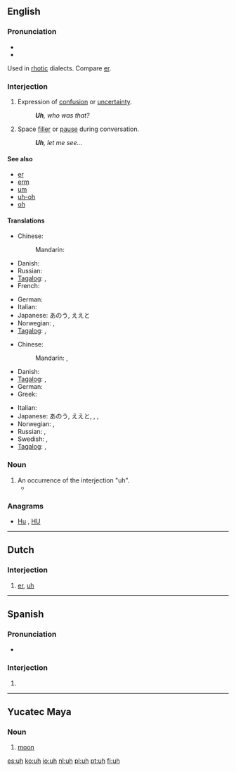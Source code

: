 {{also|ùh|ūh}}
==English==

===Pronunciation===
* {{audio|en-us-uh.ogg|Audio (US)}}
* {{IPA|/ʌː/}}
Used in [[rhotic]] dialects. Compare [[er]].

===Interjection===
{{en-interj}}

# {{US}} Expression of [[confusion]] or [[uncertainty]].
#: '''''Uh''', who was that?''
# {{US}} Space [[filler]] or [[pause]] during conversation.
#: '''''Uh''', let me see...''
<!-- # Used with [[vibrator]] in your [[voice]] ?? -->

====See also====
* [[er]]
* [[erm]]
* [[um]]
* [[uh-oh]]
* [[oh]]

====Translations====
{{rfc-tsort|duplicate language: Tagalog}}
{{trans-top|expression of confusion or uncertainty}}
* Chinese:
*: Mandarin: {{t|zh|呃|tr=è, e|sc=Hani}}
* Danish: {{t-|da|øh}}
* Russian: {{t|ru|гм|tr=gm, hm|sc=Cyrl}}
* [[Tagalog]]: {{t|tl|ah}},  {{t|tl|eh}}
* French: {{t|fr|euh}}
{{trans-mid}}
* German: {{t+|de|äh}}
* Italian: {{t-|it|uh}}
* Japanese: あのう, ええと
* Norwegian: {{t-|no|eh}}, {{t-|no|øh}}
* [[Tagalog]]: {{t-|tl|ah|xs=Tagalog}},  {{t-|tl|eh|xs=Tagalog}}
{{trans-bottom}}

{{rfc-tsort|duplicate language: Tagalog}}
{{trans-top|space filler or pause during conversation}}
* Chinese:
*: Mandarin: {{t|zh|那個|sc=Hani}}, {{t|zh|那个|tr=nàge, nèige |sc=Hani}}
* Danish: {{t-|da|øh}}
* [[Tagalog]]: {{t|tl|ah}},  {{t|tl|eh}}
* German: {{t+|de|äh}}
* Greek: {{t+|el|ε|tr=e}}
{{trans-mid}}
* Italian: {{t-|it|uh}}
* Japanese: あのう, ええと, {{t|ja|あのう|tr=anō|sc=Jpan}}, {{t|ja|ええと|tr=ēto|sc=Jpan}}, {{t|ja|うーん|tr=ūn|sc=Jpan}}
* Norwegian: {{t-|no|eh}}, {{t-|no|øh}}
* Russian: {{t|ru|э-э-э|tr=e-e-e|sc=Cyrl}}, {{t|ru|э-э|tr=e-e|sc=Cyrl}}
* Swedish: {{t-|sv|eh}}, {{t-|sv|öh}}
* [[Tagalog]]: {{t-|tl|ah|xs=Tagalog}},  {{t-|tl|eh|xs=Tagalog}}
{{trans-bottom}}

===Noun===
{{en-noun}}

# An occurrence of the interjection "uh".
#* {{quote-news|year=2007|date=August 24|author=William Grimes|title=Uh, Lead My Rips: No More Bloopers|work=New York Times|url=http://www.nytimes.com/2007/08/24/books/24book.html
|passage=Although Shakespeare refers to “hums and ha’s,” sifting through etiquette manuals and public-speaking guides turns up scant evidence of a prohibition against ums, ers and '''uhs''', which are profuse in the first recording of Thomas Edison ’s voice, in 1888. Mr. Erard, rather ingeniously, traces the prohibition on um and other speech flaws to the advent of radio in the early 1920s. }}

===Anagrams===
* [[Hu#English|Hu]] , [[HU#English|HU]]

----

==Dutch==

===Interjection===
{{infl|nl|interjection}}

# [[er]], [[#English|uh]]

----

==Spanish==

===Pronunciation===
* {{IPA|/u/|/uː/|lang=es}}

===Interjection===
{{infl|es|interjection}}

# {{non-gloss definition|Used to express [[disappointment]] or [[disdain]].}}

----

==Yucatec Maya==

===Noun===
{{yua-noun|?}}

# {{astronomy|lang=yua}} [[moon]]

[[es:uh]]
[[ko:uh]]
[[io:uh]]
[[nl:uh]]
[[pl:uh]]
[[pt:uh]]
[[fi:uh]]